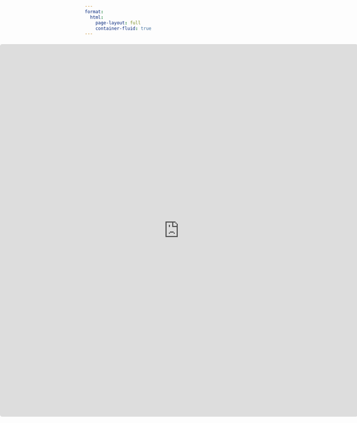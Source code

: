 ```yaml
---
format: 
  html:
    page-layout: full 
    container-fluid: true
---
```


::: shiny-container
<iframe src="https://meta-oxytocin.shinyapps.io/shiny-meta/" 
          style="width:100%; height:1000px; border:none;"></iframe>
:::

```{=html}
<style>
.shiny-container {
  margin-top: 20px;
  margin-left: calc(-50vw + 50%);
  margin-right: calc(-50vw + 50%);
  width: 100vw;
  max-width: 100vw;
  border: 1px solid #ddd;
  border-radius: 5px;
  overflow: hidden;
}
</style>
```
